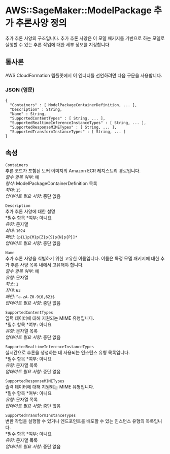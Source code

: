 # AWS::SageMaker::ModelPackage 추가 추론사양 정의

추가 추론 사양의 구조입니다. 추가 추론 사양은 이 모델 패키지를 기반으로 하는 모델로 실행할 수 있는 추론 작업에 대한 세부 정보를 지정합니다

## 통사론

AWS CloudFormation 템플릿에서 이 엔터티를 선언하려면 다음 구문을 사용합니다.

### JSON (영문)

```
{
  "Containers" : [ ModelPackageContainerDefinition, ... ],
  "Description" : String,
  "Name" : String,
  "SupportedContentTypes" : [ String, ... ],
  "SupportedRealtimeInferenceInstanceTypes" : [ String, ... ],
  "SupportedResponseMIMETypes" : [ String, ... ],
  "SupportedTransformInstanceTypes" : [ String, ... ]
}
```

## 속성

`Containers`  
추론 코드가 포함된 도커 이미지의 Amazon ECR 레지스트리 경로입니다.  
_필수 항목 여부_: 예  
_형식_: ModelPackageContainerDefinition 목록  
_최대_: `15`  
_업데이트 필요 사항_: 중단 없음

`Description`  
추가 추론 사양에 대한 설명  
*필수 항목 *여부: 아니요  
_유형_: 문자열  
_최대_: `1024`  
_패턴_: `[p{L}p{M}p{Z}p{S}p{N}p{P}]*`  
_업데이트 필요 사항_: 중단 없음

`Name`  
추가 추론 사양을 식별하기 위한 고유한 이름입니다. 이름은 특정 모델 패키지에 대한 추가 추론 사양 목록 내에서 고유해야 합니다.  
_필수 항목 여부_: 예  
_유형_: 문자열  
_최소_: `1`  
_최대_: `63`  
_패턴_: `^a-zA-Z0-9{0,62}$`  
_업데이트 필요 사항_: 중단 없음

`SupportedContentTypes`  
입력 데이터에 대해 지원되는 MIME 유형입니다.  
*필수 항목 *여부: 아니요  
_유형_: 문자열 목록  
_업데이트 필요 사항_: 중단 없음

`SupportedRealtimeInferenceInstanceTypes`  
실시간으로 추론을 생성하는 데 사용되는 인스턴스 유형 목록입니다.  
*필수 항목 *여부: 아니요  
_유형_: 문자열 목록  
_업데이트 필요 사항_: 중단 없음

`SupportedResponseMIMETypes`  
출력 데이터에 대해 지원되는 MIME 유형입니다.  
*필수 항목 *여부: 아니요  
_유형_: 문자열 목록  
_업데이트 필요 사항_: 중단 없음

`SupportedTransformInstanceTypes`  
변환 작업을 실행할 수 있거나 엔드포인트를 배포할 수 있는 인스턴스 유형의 목록입니다.  
*필수 항목 *여부: 아니요  
_유형_: 문자열 목록  
_업데이트 필요 사항_: 중단 없음
